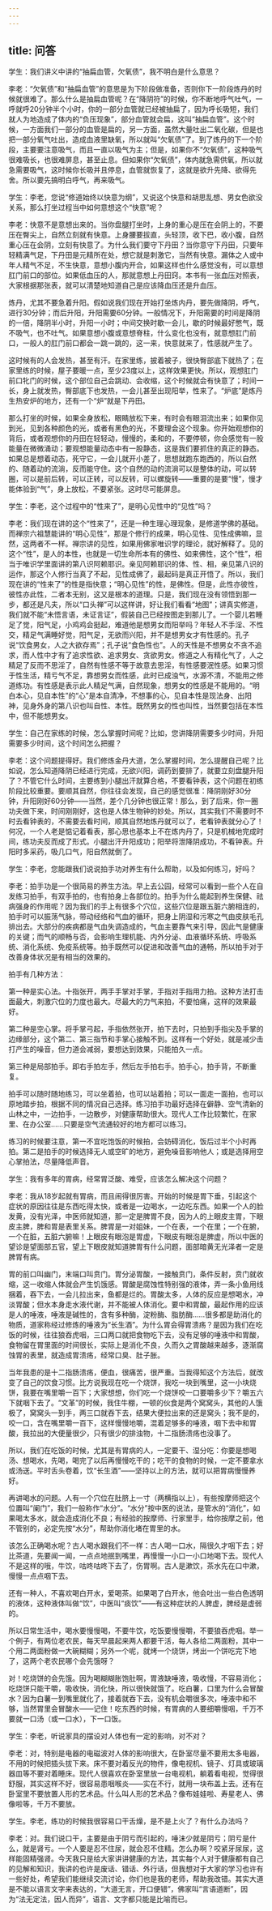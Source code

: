 ```yaml
---
---
---
```

title: 问答
---



学生：我们讲义中讲的“抽扁血管，欠氧债”，我不明白是什么意思？

李老：“欠氧债”和“抽扁血管”的意思是为下阶段做准备，否则你下一阶段炼丹的时候就很难了。那么什么是抽扁血管呢？在“降阴符”的时候，你不断地呼气吐气，一呼就呼20分钟半个小时，你的一部分血管就已经被抽扁了，因为呼长吸短，我们就人为地造成了体内的“负压现象”，部分血管就会扁，这叫“抽扁血管”。这个时候，一方面我们一部分的血管是扁的，另一方面，虽然大量吐出二氧化碳，但是也把一部分氧气吐出，造成血液里缺氧，所以就叫“欠氧债”了。到了炼丹的下一个阶段，主要要注意吸气，而且一直以吸气为主；但是，如果你不“欠氧债”，这种吸气很难吸长，也很难屏息，甚至止息。但如果你“欠氧债”，体内就急需供氧，所以就急需要吸气，这时候你长吸并且停息，血管就恢复了，这就是欲升先降、欲得先舍。所以要先搞明白呼气，再来吸气。

学生：李老，您说“修道始终以快意为纲”，又说这个快意和胡思乱想、男女色欲没关系，那么打坐过程当中如何意想这个“快意”呢？

李老：快意不是意想出来的。当你盘腿打坐时，上身的重心是压在会阴上的，不要压在臀尖上，自然立刻就有快意。上身腰要拔直，头轻顶，收下巴，收小腹，自然重心压在会阴，立刻有快意了。为什么我们要守下丹田？当你意守下丹田，只要年轻精满气足，下丹田是元精所在处，想它就是刺激它，当然有快意。漏体之人或中年人精气不足，不生快意，意想小腹内开合，如果这样也什么感觉没有，可以意想肛门前口的部位。如果低血压的人，那就意想上丹田窍。本书有一张血压对照表，大家根据那张表，就可以清楚地知道自己是应该降血压还是升血压。

炼丹，尤其不要急着升阳。假如说我们现在开始打坐炼内丹，要先做降阴，呼气，进行30分钟；而后升阳，升阳需要60分钟。一般情况下，升阳需要的时间是降阴的一倍，降阴半小时，升阳一小时；中间交换时歇一会儿，歇的时候最好憋气，既不吸气，也不吐气。如果意想小腹或意想脊柱，什么变化也没有，就意想肛门前口，一般人的肛门前口都会一跳一跳的，这一来，快意就来了，性感就产生了。

这时候有的人会发热，甚至有汗。在家里练，披着被子，很快臀部底下就热了；在家里练的时候，屋子要暖一点，至少23度以上，这样效果更快。所以，观想肛门前口牝门的时候，这个部位自己会跳动、会收缩，这个时候就会有快意了；时间一长，身上就发热，臀部底下也发热，一会儿甚至出现阳举，性来了。“炉底”是炼丹生热安炉的地方，还有一个“炉”就是下丹田。

那么打坐的时候，如果全身放松，眼睛放松下来，有时会有眼泪流出来；如果你见到光，见到各种颜色的光，或者有黑色的光，不要理会这个现象。你开始观想你的背后，或者观想你的丹田在轻轻动，慢慢的，柔和的，不要停顿，你会感觉有一股能量在微微涌动；要观想能量动态中有一股静态，这是我们要抓住的真正的静态。如果总是想着动态，死守它，一会儿就开小差了，思想就跑东跑西的，所以自然的、随着动的流淌，反而能守住。这个自然的动的流淌可以是整体的动，可以转圈，可以是前后转，可以正转，可以反转，可以螺旋转——重要的是要“慢”，慢才能体验到“气”，身上放松，不要紧张。这时尽可能屏息。

学生：李老，这个过程中的“性来了”，是明心见性中的“见性”吗？

李老：我们现在讲的这个“性来了”，还是一种生理心理现象，是修道学佛的基础。而禅宗六祖慧能讲的“明心见性”，那是个修行的成果，明心见性、见性成佛嘛，显然，这两者不一样。禅宗讲的见性，如果用佛家唯识学的理论，就好解释了。见的这个“性”，是人的本性，也就是一切生命所本有的佛性、如来佛性，这个“性”，相当于唯识学里面讲的第八识阿赖耶识。亲见阿赖耶识的体、性、相，亲见第八识的运作，那这个人修行当真了不起，见性成佛了，最起码是真正开悟了。所以，我们现在讲的“性来了”的性是指快意；“明心见性”的性，是佛性。但是，此性亦彼性，彼性亦此性，二者本无别，这又是根本的道理。只是，我们现在没有领悟到那一步，都还是凡夫，所以“口头禅”可以这样讲，好让我们看看“地图”；讲真实修道，我们就不能“未悟言语，未证言证”，假装自己已经按图走到那儿了。一个婴儿若睡足了觉，阳气足，小鸡鸡会挺起，难道他是想男女而阳举吗？年轻人不手淫、不性交，精足气满睡好觉，阳气足，无欲而兴阳，并不是想男女才有性感的。孔子说“饮食男女，人之大欲存焉”；孔子说“食色性也”。人的天性是不想男女不贪不追求，而人性中才有了追求性欲、追求男女、贪欲男女。修道之人有精化气了，人之精足了反而不思淫了，自然有性感不等于故意去思淫，有性感要泯性感。如果习惯于性生活，精亏气不足，靠想男女而性感，此时已成浊气，水源不清，不能用之修道练功。有性感是表示此人精足气满，自然现象，想男女的性感是不能用的。“明白本心，见自本性”的“心”是本自清净，不想事的心，见自本性是现法身、出阳神，见身外身的第八识也叫自性、本性。既然男女的性也叫性，当然要包括在本性中，但不能想男女。

学生：自己在家练的时候，怎么掌握时间呢？比如，您讲降阴需要多少时间，升阳需要多少时间，这个时间怎么把握？

李老：这个问题提得好。我们修炼金丹大道，怎么掌握时间，怎么提醒自己呢？比如说，怎么知道降阴已经进行完成，无欲兴阳，调药到要排了，就要立刻盘腿升阳了？不管它什么时间，主要练到小腿出汗就算合格，不要看钟表，这个问题在初练阶段比较重要。要顺其自然，你往往会发现，自己的感觉很准：降阴刚好30分钟，升阳刚好60分钟——当然，差个几分钟也很正常！那么，到了后来，你一圈功夫做下来，时间刚刚好，这也是人体生物钟的妙处。所以，其实我们不需要时不时去看钟表的，不需要去看时间，顺其自然地炼丹就可以了，老看钟表就分心了！何况，一个人老是惦记着看表，那心思也基本上不在炼内丹了，只是机械地完成时间，练功夫反而成了形式。小腿出汗升阳成功；阳举将泄降阴成功，不看钟表。升阳时多采药，吸几口气，阳自然就倒了。

学生：李老，您能跟我们说说拍手功对养生有什么帮助，以及如何练习，好吗？

李老：拍手功是一个很简易的养生方法。早上去公园，经常可以看到一些个人在自发练习拍手，有双手拍的，也有拍身上各部位的。拍手为什么能起到养生保健、祛病强身的作用呢？因为我们的手上有很多个穴位，这些穴位是跟五脏六腑相连的，拍手时可以振荡气脉，带动经络和气血的循环，把身上阴湿和污寒之气由皮肤毛孔排出去。大部分的疾病都是气血失调造成的，气血主要靠气来引导，因此气是健康的关键；而气的顺畅与否，会影响生理机能、内外分泌、血液循环系统、呼吸系统、消化系统、免疫系统等。拍手既然可以促进和改善气血的通畅，所以拍手对于改善身体状况是有相当的效果的。

拍手有几种方法：

第一种是实心法。十指张开，两手手掌对手掌，手指对手指用力拍。这种方法打击面最大，刺激穴位的力度也最大。尽最大的力气来拍，不要怕痛，这样的效果最好。

第二种是空心掌。将手掌弓起，手指依然张开，拍下去时，只拍到手指尖及手掌的边缘部分，这个第二、第三指节和手掌心接触不到。这样有一个好处，就是减少击打产生的噪音，但力道会减弱，要想达到效果，只能拍久一点。

第三种是局部拍手。即右手拍左手，然后左手拍右手。拍手心，拍手背，不断重复。

拍手可以随时随地练习，可以坐着拍，也可以站着拍；可以一面走一面拍，也可以原地踏步拍，根据不同的情况自己选择。练习拍手功最好选择在僻静、空气清新的山林之中，一边拍手，一边散步，对健康帮助很大。现代人工作比较繁忙，在家里、在办公室……只要是空气流通较好的地方都可以练习。

练习的时候要注意，第一不宜吃饱饭的时候拍，会妨碍消化，饭后过半个小时再拍。第二是拍手的时候选择无人或空旷的地方，避免噪音影响他人；或是选择用空心掌拍法，尽量降低声音。

学生：我有多年的胃病，经常胃泛酸、难受，应该怎么解决这个问题？

李老：我从18岁起就有胃病，而且闹得很厉害。开始的时候是胃下垂，引起这个症状的原因往往是东西吃得太快，或者是一边喝水，一边吃东西。如果一个人的脸发黄，没有光泽，中医师就知道，那一定是脾胃不良，因为人的上眼皮主胃，下眼皮主脾，脾和胃是表里关系。脾胃是一对姐妹，一个在表，一个在里；一个在腑，一个在脏，五脏六腑嘛！上眼皮有眼泡是胃虚，下眼皮有眼泡是脾虚，所以中医的望诊是望面部五官，望上下眼皮就知道脾胃有什么问题，面部暗黄无光泽者一定是脾胃有病。

胃的前口叫幽门，末端口叫贲门。胃分泌胃酸，一接触贲门，条件反射，贲门就收缩，这一收缩人体就会产生饥饿感。胃酸是腐蚀性特别强的液体，弄一条小鱼用线捆着，吞下去，一会儿拉出来，鱼都是烂的。胃酸太多，人体的反应是想喝水，冲淡胃酸；但水本身走水液代谢，并不能被人体消化。要中和胃酸，最起作用的应该是人的唾液，唾液是碱性的，含有多种酶，淀粉酶、脂肪酶……很多都是助消化的物质，道家称经过修炼的唾液为“长生酒”。为什么胃会得胃溃疡？是因为我们在吃饭的时候，往往狼吞虎咽，三口两口就把食物吃下去，没有足够的唾液中和胃酸，食物留在胃里面的时间很长，实际上是消化不良，久而久之胃酸越来越多，逐渐腐蚀胃的表里，就造成胃溃疡，经常口臭、肚子胀。

当年我患的是十二指肠溃疡，便血，很痛苦，很严重。当我得知这个方法后，就改变了自己的饮食习惯。比方说我现在吃一个烧饼，我吃一块到嘴里，这一小块烧饼，我要在嘴里嚼一百下；大家想想，你们吃一个烧饼咬一口要嚼多少下？嚼五六下就咽下去了。“文革”的时候，我住牛棚，一顿的伙食是两个窝窝头，其他的人饿极了，窝窝头一到手，两三口就吞下去，结果大便拉出来的还是窝头；我不是的，咬一口，含在嘴里嚼一百下，这样慢慢地嚼，混着足够多的唾液，咽下去中和胃酸，我拉出的大便量很少，只有很少的排浊物，十二指肠溃疡也没事了。

所以，我们在吃饭的时候，尤其是有胃病的人，一定要干、湿分吃：你要是想喝汤、想喝水，先喝，喝完了以后再慢慢吃干的；吃干的食物的时候，一定不要拿水或汤送。平时舌头卷着，饮“长生酒”——坚持以上的方法，就可以把胃病慢慢养好。

再讲喝水的问题。人有一个穴位在肚脐上一寸（两横指以上），有些按摩师把这个位置叫“阑门”，我们一般称作“水分”。“水分”按中医的说法，是管水的“消化”，如果喝太多水，就会造成消化不良；有经验的按摩师、行家里手，给你按摩之前，他不管别的，必定先按“水分”，帮助你消化堵在胃里的水。

该怎么正确喝水呢？古人喝水跟我们不一样：古人喝一口水，隔很久才咽下去；好比茶道，先要闻一闻，一点点地抿到嘴里，再慢慢一小口一小口地喝下去。现代人不是这样的哦，牛饮，咕咚咕咚下去了，伤胃啊。古人是漱饮，茶水先在口中漱，慢慢一点点咽下去。

还有一种人，不喜欢喝白开水，爱喝茶。如果喝了白开水，他会吐出一些白色透明的液体，这种液体叫做“饮”，中医叫“痰饮”——有这种症状的人脾虚，脾经是虚弱的。

所以日常生活中，喝水要慢慢喝，不要牛饮，吃饭要慢慢嚼，不要狼吞虎咽。举一个例子，有两位老农民，每天早晨起来两人都要干活，每人各给二两面粉，其中一个用二两面粉做一大碗糊糊；另外一个呢，就烤一个烧饼，烤出一个饼吃完下地了，这两个老农民哪个会先饿呀？

对！吃烧饼的会先饿。因为喝糊糊胀饱肚啊，胃液缺唾液，吸收慢，不容易消化；吃烧饼只能干嚼，吸收快，消化快，所以很快就饿了。吃白薯，口里为什么会冒酸水？因为白薯一到嘴里就化了，接着就吞下去，没有机会嚼很多次，唾液中和不够，当然胃里会冒酸水——记住！吃东西的时候，有胃病的人要细嚼慢咽，千万不要就一口汤（或一口水），下一口饭。

学生：李老，听说家具的摆设对人体也有一定的影响，对不对？

李老：对，特别是电器的电磁波对人体的影响很大，在卧室尽量不要用太多电器，不用的时候把插头拔下来。床不要对着反光的物件，像电视机、镜子、灯具或玻璃器皿等不要对着睡床。现代人很喜欢在卧室里放一台电视机，躺着看电视，觉得很舒服，其实这样不好，很容易患咽喉炎——实在不行，就用一块布盖上去。还有在卧室里不要放置人形的艺术品。什么叫人形的艺术品？像布娃娃啦、寿星老人、佛像啦等，千万不要放。

学生。李老，练功的时候我很容易口干舌燥，是不是上火了？有什么办法吗？

李老：对。我们说口干，主要是由于阴亏而引起的，唾沫少就是阴亏；阴亏是什么，就是肾亏。一个人要是忍不住尿，就会忍不住精。怎么办啊？咬紧牙尿尿，这样能固精强肾。今天我只是给大家讲讲健康的方法，其实每个人对于健康都有自己的见解和知识，我讲的也许是废话、错话、外行话，但我想对于大家的学习也许有一些好处，希望我们能继续交流讨论，你们也是我的老师，帮助我改错。其实大道是不能以语言文字来表达的，“大道无言，开口便错”，佛家叫“言语道断”，因为“法无定法，因人而异”，语言、文字都只能是比喻而已。